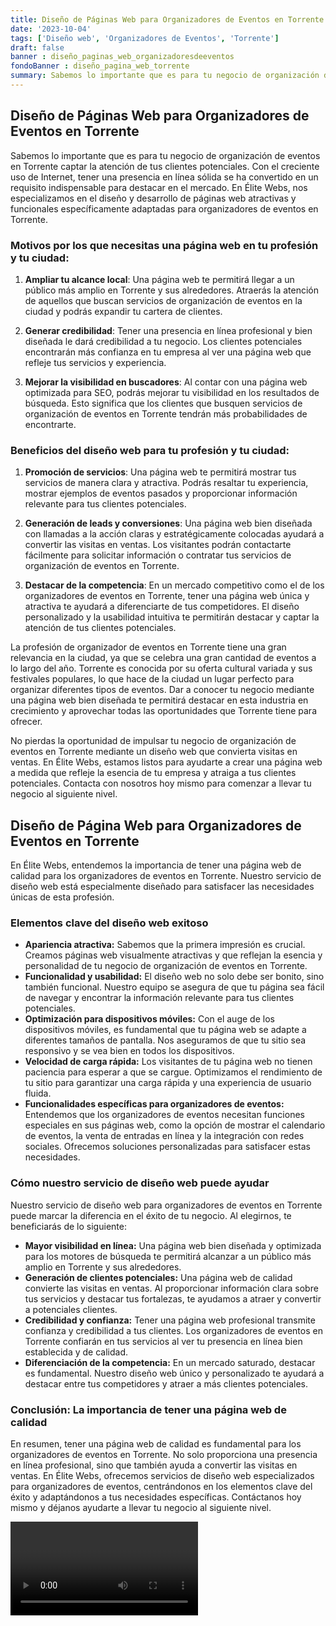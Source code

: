 ```yaml
---
title: Diseño de Páginas Web para Organizadores de Eventos en Torrente
date: '2023-10-04'
tags: ['Diseño web', 'Organizadores de Eventos', 'Torrente']
draft: false
banner : diseño_paginas_web_organizadoresdeeventos
fondoBanner : diseño_pagina_web_torrente
summary: Sabemos lo importante que es para tu negocio de organización de eventos en Torrente captar la atención de tus clientes potenciales. Con el creciente uso de Internet, tener una presencia en línea sólida se ha convertido en un requisito indispensable para destacar en el mercado. En Élite Webs, nos especializamos en el diseño y desarrollo de páginas web atractivas y funcionales específicamente adaptadas para organizadores de eventos en Torrente.
---
```


## Diseño de Páginas Web para Organizadores de Eventos en Torrente

Sabemos lo importante que es para tu negocio de organización de eventos en Torrente captar la atención de tus clientes potenciales. Con el creciente uso de Internet, tener una presencia en línea sólida se ha convertido en un requisito indispensable para destacar en el mercado. En Élite Webs, nos especializamos en el diseño y desarrollo de páginas web atractivas y funcionales específicamente adaptadas para organizadores de eventos en Torrente.

### Motivos por los que necesitas una página web en tu profesión y tu ciudad:

1. **Ampliar tu alcance local**: Una página web te permitirá llegar a un público más amplio en Torrente y sus alrededores. Atraerás la atención de aquellos que buscan servicios de organización de eventos en la ciudad y podrás expandir tu cartera de clientes.

2. **Generar credibilidad**: Tener una presencia en línea profesional y bien diseñada le dará credibilidad a tu negocio. Los clientes potenciales encontrarán más confianza en tu empresa al ver una página web que refleje tus servicios y experiencia.

3. **Mejorar la visibilidad en buscadores**: Al contar con una página web optimizada para SEO, podrás mejorar tu visibilidad en los resultados de búsqueda. Esto significa que los clientes que busquen servicios de organización de eventos en Torrente tendrán más probabilidades de encontrarte.

### Beneficios del diseño web para tu profesión y tu ciudad:

1. **Promoción de servicios**: Una página web te permitirá mostrar tus servicios de manera clara y atractiva. Podrás resaltar tu experiencia, mostrar ejemplos de eventos pasados y proporcionar información relevante para tus clientes potenciales.

2. **Generación de leads y conversiones**: Una página web bien diseñada con llamadas a la acción claras y estratégicamente colocadas ayudará a convertir las visitas en ventas. Los visitantes podrán contactarte fácilmente para solicitar información o contratar tus servicios de organización de eventos en Torrente.

3. **Destacar de la competencia**: En un mercado competitivo como el de los organizadores de eventos en Torrente, tener una página web única y atractiva te ayudará a diferenciarte de tus competidores. El diseño personalizado y la usabilidad intuitiva te permitirán destacar y captar la atención de tus clientes potenciales.

La profesión de organizador de eventos en Torrente tiene una gran relevancia en la ciudad, ya que se celebra una gran cantidad de eventos a lo largo del año. Torrente es conocida por su oferta cultural variada y sus festivales populares, lo que hace de la ciudad un lugar perfecto para organizar diferentes tipos de eventos. Dar a conocer tu negocio mediante una página web bien diseñada te permitirá destacar en esta industria en crecimiento y aprovechar todas las oportunidades que Torrente tiene para ofrecer.

No pierdas la oportunidad de impulsar tu negocio de organización de eventos en Torrente mediante un diseño web que convierta visitas en ventas. En Élite Webs, estamos listos para ayudarte a crear una página web a medida que refleje la esencia de tu empresa y atraiga a tus clientes potenciales. Contacta con nosotros hoy mismo para comenzar a llevar tu negocio al siguiente nivel.

<GifSeo />

<Cta />

## Diseño de Página Web para Organizadores de Eventos en Torrente

En Élite Webs, entendemos la importancia de tener una página web de calidad para los organizadores de eventos en Torrente. Nuestro servicio de diseño web está especialmente diseñado para satisfacer las necesidades únicas de esta profesión.

### Elementos clave del diseño web exitoso
- **Apariencia atractiva:** Sabemos que la primera impresión es crucial. Creamos páginas web visualmente atractivas y que reflejan la esencia y personalidad de tu negocio de organización de eventos en Torrente.
- **Funcionalidad y usabilidad:** El diseño web no solo debe ser bonito, sino también funcional. Nuestro equipo se asegura de que tu página sea fácil de navegar y encontrar la información relevante para tus clientes potenciales.
- **Optimización para dispositivos móviles:** Con el auge de los dispositivos móviles, es fundamental que tu página web se adapte a diferentes tamaños de pantalla. Nos aseguramos de que tu sitio sea responsivo y se vea bien en todos los dispositivos.
- **Velocidad de carga rápida:** Los visitantes de tu página web no tienen paciencia para esperar a que se cargue. Optimizamos el rendimiento de tu sitio para garantizar una carga rápida y una experiencia de usuario fluida.
- **Funcionalidades específicas para organizadores de eventos:** Entendemos que los organizadores de eventos necesitan funciones especiales en sus páginas web, como la opción de mostrar el calendario de eventos, la venta de entradas en línea y la integración con redes sociales. Ofrecemos soluciones personalizadas para satisfacer estas necesidades.

### Cómo nuestro servicio de diseño web puede ayudar
Nuestro servicio de diseño web para organizadores de eventos en Torrente puede marcar la diferencia en el éxito de tu negocio. Al elegirnos, te beneficiarás de lo siguiente:

- **Mayor visibilidad en línea:** Una página web bien diseñada y optimizada para los motores de búsqueda te permitirá alcanzar a un público más amplio en Torrente y sus alrededores.
- **Generación de clientes potenciales:** Una página web de calidad convierte las visitas en ventas. Al proporcionar información clara sobre tus servicios y destacar tus fortalezas, te ayudamos a atraer y convertir a potenciales clientes.
- **Credibilidad y confianza:** Tener una página web profesional transmite confianza y credibilidad a tus clientes. Los organizadores de eventos en Torrente confiarán en tus servicios al ver tu presencia en línea bien establecida y de calidad.
- **Diferenciación de la competencia:** En un mercado saturado, destacar es fundamental. Nuestro diseño web único y personalizado te ayudará a destacar entre tus competidores y atraer a más clientes potenciales.

### Conclusión: La importancia de tener una página web de calidad
En resumen, tener una página web de calidad es fundamental para los organizadores de eventos en Torrente. No solo proporciona una presencia en línea profesional, sino que también ayuda a convertir las visitas en ventas. En Élite Webs, ofrecemos servicios de diseño web especializados para organizadores de eventos, centrándonos en los elementos clave del éxito y adaptándonos a tus necesidades específicas. Contáctanos hoy mismo y déjanos ayudarte a llevar tu negocio al siguiente nivel.

<Video />

<CtaBot job='Organizadores de Eventos' city='Torrente'/>

<Gmaps query='Torrente+españa+maps' />